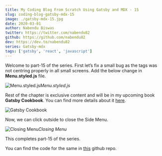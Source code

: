 ```yaml
---
title: My Coding Blog From Scratch Using Gatsby and MDX - 15
slug: coding-blog-gatsby-mdx-15
image: ./gatsby-mdx-15.jpg
date: 2020-03-01
author: Nabendu Biswas
twitter: https://twitter.com/nabendu82
github: https://github.com/nabendu82
dev: https://dev.to/nabendu82
series: Gatsby-mdx
tags: ['gatsby', 'react', 'javascript']
---
```


Welcome to part-15 of the series. First let’s fix a small bug as the tags was not centring properly in all small screens. Add the below change in **Menu.styled.js** file.

![Menu.styled.js](https://ik.imagekit.io/thewebdev/thewebdev/15/1_J2InOqS0R7.png)*Menu.styled.js*

Rest of the chapter is exclusive content and will be in my upcoming book **Gatsby Cookbook**. You can find more details about it [here](https://dev.to/nabendu82/my-one-year-of-work-gatsby-cookbook-3651).

<div className={styles.image__small}>

![Gatsby Cookbook](https://res.cloudinary.com/dxkxvfo2o/image/upload/v1589892514/Gatsby_rnjo2t.png)

</div>

Now, we can click outside to close the Side Menu.

<div className={styles.image__small}>

![Closing Menu](https://ik.imagekit.io/thewebdev/thewebdev/15/7_1cq7u__b0m.gif)*Closing Menu*

</div>

This completes part-15 of the series.

You can find the code for the same in [this](https://github.com/nabendu82/thewebdev-public) github repo.
